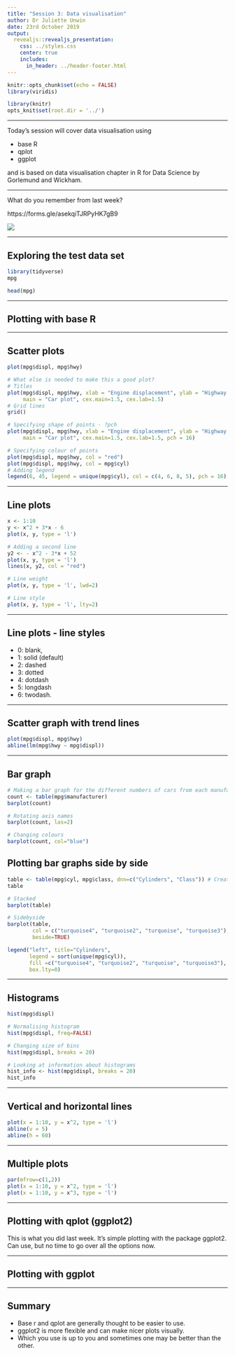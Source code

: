 ```yaml
---
title: "Session 3: Data visualisation"
author: Dr Juliette Unwin
date: 23rd October 2019
output: 
  revealjs::revealjs_presentation:
    css: ../styles.css
    center: true
    includes:
      in_header: ../header-footer.html
---
```


```r
knitr::opts_chunk$set(echo = FALSE)
library(viridis)

library(knitr)
opts_knit$set(root.dir = '../')
```

***
Today's session will cover data visualisation using

* base R
* qplot
* ggplot

and is based on data visualisation chapter in R for Data Science by Gorlemund and Wickham.

***

What do you remember from last week? 

https://forms.gle/asekqiTJRPyHK7gB9

<img class="plain"  text-align:middle  src="../images/weekthree.png">

***
## Exploring the test data set

```r
library(tidyverse)
mpg

head(mpg)
```

***
## Plotting with base R

***
## Scatter plots

```r
plot(mpg$displ, mpg$hwy)

# What else is needed to make this a good plot?
# Titles
plot(mpg$displ, mpg$hwy, xlab = "Engine displacement", ylab = "Highway miles per gallon", 
     main = "Car plot", cex.main=1.5, cex.lab=1.5)
# Grid lines
grid()

# Specifying shape of points - ?pch
plot(mpg$displ, mpg$hwy, xlab = "Engine displacement", ylab = "Highway miles per gallon", 
     main = "Car plot", cex.main=1.5, cex.lab=1.5, pch = 16)

# Specifying colour of points
plot(mpg$displ, mpg$hwy, col = "red")
plot(mpg$displ, mpg$hwy, col = mpg$cyl)
# Adding legend
legend(6, 45, legend = unique(mpg$cyl), col = c(4, 6, 8, 5), pch = 16)
```

***
## Line plots

```r

x <- 1:10
y <- x^2 + 3*x - 6
plot(x, y, type = 'l')

# Adding a second line 
y2 <- - x^2 - 3*x + 52
plot(x, y, type = 'l')
lines(x, y2, col = "red")

# Line weight
plot(x, y, type = 'l', lwd=2)

# Line style
plot(x, y, type = 'l', lty=2)
```

***
## Line plots - line styles
* 0: blank, 
* 1: solid (default) 
* 2: dashed
* 3: dotted 
* 4: dotdash
* 5: longdash 
* 6: twodash.

***
## Scatter graph with trend lines
```r
plot(mpg$displ, mpg$hwy)
abline(lm(mpg$hwy ~ mpg$displ))
```

***
## Bar graph

```r
# Making a bar graph for the different numbers of cars from each manufacturer
count <- table(mpg$manufacturer)
barplot(count)

# Rotating axis names
barplot(count, las=2)

# Changing colours
barplot(count, col="blue")
```
## Plotting bar graphs side by side

```r
table <- table(mpg$cyl, mpg$class, dnn=c("Cylinders", "Class")) # Creates a contingency table
table

# Stacked
barplot(table)

# Sidebyside
barplot(table, 
        col = c("turquoise4", "turquoise2", "turquoise", "turquoise3"),
        beside=TRUE)

legend("left", title="Cylinders", 
       legend = sort(unique(mpg$cyl)), 
       fill =c("turquoise4", "turquoise2", "turquoise", "turquoise3"),
       box.lty=0)
```

***
## Histograms
```r
hist(mpg$displ)

# Normalising histogram
hist(mpg$displ, freq=FALSE)

# Changing size of bins
hist(mpg$displ, breaks = 20)

# Looking at information about histograms
hist_info <- hist(mpg$displ, breaks = 20)
hist_info
```

***
## Vertical and horizontal lines
```r
plot(x = 1:10, y = x^2, type = 'l')
abline(v = 5)
abline(h = 60)
```

***
## Multiple plots

```r
par(mfrow=c(1,2))
plot(x = 1:10, y = x^2, type = 'l')
plot(x = 1:10, y = x^3, type = 'l')
```

***
## Plotting with qplot (ggplot2)

This is what you did last week.
It's simple plotting with the package ggplot2.  
Can use, but no time to go over all the options now.

***
## Plotting with ggplot

*** 
## Summary

* Base r and qplot are generally thought to be easier to use.
* ggplot2 is more flexible and can make nicer plots visually.
* Which you use is up to you and sometimes one may be better than the other.